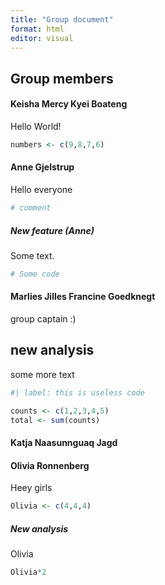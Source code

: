 ```yaml
---
title: "Group document"
format: html
editor: visual
---
```


## Group members

#### Keisha Mercy Kyei Boateng

Hello World!

```r
numbers <- c(9,8,7,6)
```

#### Anne Gjelstrup

Hello everyone

```r
# comment

```

##### New feature (Anne)

Some text.
```r

# Some code

```


#### Marlies Jilles Francine Goedknegt

group captain :)

## new analysis

some more text

```r
#| label: this is useless code

counts <- c(1,2,3,4,5)
total <- sum(counts)
```



#### Katja Naasunnguaq Jagd

#### Olivia Ronnenberg

Heey girls

```r
Olivia <- c(4,4,4)
```

##### New analysis 
Olivia
```r
Olivia*2
```

